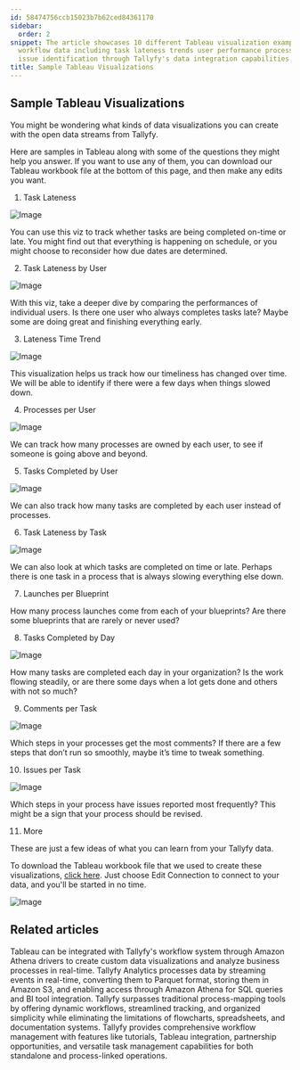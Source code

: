 ```yaml
---
id: 58474756ccb15023b7b62ced84361170
sidebar:
  order: 2
snippet: The article showcases 10 different Tableau visualization examples for analyzing
  workflow data including task lateness trends user performance process tracking and
  issue identification through Tallyfy's data integration capabilities.
title: Sample Tableau Visualizations
---
```


## Sample Tableau Visualizations

You might be wondering what kinds of data visualizations you can create with the open data streams from Tallyfy.

Here are samples in Tableau along with some of the questions they might help you answer. If you want to use any of them, you can download our Tableau workbook file at the bottom of this page, and then make any edits you want.

1. Task Lateness

![Image](https://screenshots.tallyfy.com/tableau-samples-1.jpg)

You can use this viz to track whether tasks are being completed on-time or late. You might find out that everything is happening on schedule, or you might choose to reconsider how due dates are determined.

2. Task Lateness by User

![Image](https://screenshots.tallyfy.com/tableau-samples-2.jpg)

With this viz, take a deeper dive by comparing the performances of individual users. Is there one user who always completes tasks late? Maybe some are doing great and finishing everything early.

3. Lateness Time Trend

![Image](https://screenshots.tallyfy.com/tableau-samples-3.jpg)

This visualization helps us track how our timeliness has changed over time. We will be able to identify if there were a few days when things slowed down.

4. Processes per User

![Image](https://screenshots.tallyfy.com/tableau-samples-4.jpg)

We can track how many processes are owned by each user, to see if someone is going above and beyond.

5. Tasks Completed by User

![Image](https://screenshots.tallyfy.com/tableau-samples-5.jpg)

We can also track how many tasks are completed by each user instead of processes.

6. Task Lateness by Task

![Image](https://screenshots.tallyfy.com/tableau-samples-6.jpg)

We can also look at which tasks are completed on time or late. Perhaps there is one task in a process that is always slowing everything else down.

7. Launches per Blueprint

How many process launches come from each of your blueprints? Are there some blueprints that are rarely or never used?

8. Tasks Completed by Day

![Image](https://screenshots.tallyfy.com/tableau-samples-7.jpg)

How many tasks are completed each day in your organization? Is the work flowing steadily, or are there some days when a lot gets done and others with not so much?

9. Comments per Task

![Image](https://screenshots.tallyfy.com/tableau-samples-8.jpg)

Which steps in your processes get the most comments? If there are a few steps that don’t run so smoothly, maybe it’s time to tweak something.

10. Issues per Task

![Image](https://screenshots.tallyfy.com/tableau-samples-9.jpg)

Which steps in your process have issues reported most frequently? This might be a sign that your process should be revised.

11. More

These are just a few ideas of what you can learn from your Tallyfy data.

To download the Tableau workbook file that we used to create these visualizations, [click here](https://screenshots.tallyfy.com/SAMPLE-WORKBOOK---Athena.zip). Just choose Edit Connection to connect to your data, and you'll be started in no time.

![Image](https://screenshots.tallyfy.com/tableau-samples-10.jpg)


## Related articles
<CardGrid>
<LinkTitleCard header="<b>Analytics > Tableau</b>" href="/products/pro/integrations/analytics/tableau/" > Tableau can be integrated with Tallyfy's workflow system through Amazon Athena drivers to create custom data visualizations and analyze business processes in real-time. </LinkTitleCard>
<LinkTitleCard header="<b>Analytics > How Tallyfy Analytics works</b>" href="/products/pro/integrations/analytics/how-does-tallyfy-analytics-process-my-data/" > Tallyfy Analytics processes data by streaming events in real-time, converting them to Parquet format, storing them in Amazon S3, and enabling access through Amazon Athena for SQL queries and BI tool integration. </LinkTitleCard>
<LinkTitleCard header="<b>Tracking And Tasks > Comparison with flowcharts and spreadsheets</b>" href="/products/pro/tracking-and-tasks/can-i-build-a-flowchart-in-tallyfy/" > Tallyfy surpasses traditional process-mapping tools by offering dynamic workflows, streamlined tracking, and organized simplicity while eliminating the limitations of flowcharts, spreadsheets, and documentation systems. </LinkTitleCard>
<LinkTitleCard header="<b>Tutorials > Key Features</b>" href="/products/pro/tutorials/features/" > Tallyfy provides comprehensive workflow management with features like tutorials, Tableau integration, partnership opportunities, and versatile task management capabilities for both standalone and process-linked operations. </LinkTitleCard>
</CardGrid>